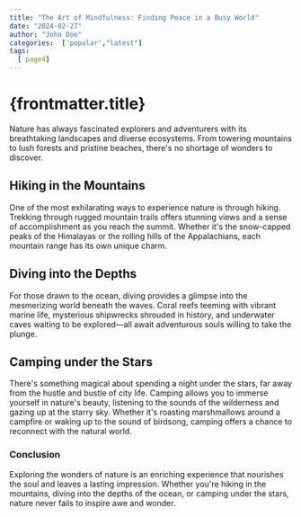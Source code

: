 ```yaml
---
title: "The Art of Mindfulness: Finding Peace in a Busy World"
date: "2024-02-27"
author: "John Doe"
categories:  ['popular',"latest"]
tags:
  [ page4]
---
```



# {frontmatter.title}

<ImageComp url={banner} />

Nature has always fascinated explorers and adventurers with its breathtaking landscapes and diverse ecosystems. From towering mountains to lush forests and pristine beaches, there's no shortage of wonders to discover.

## Hiking in the Mountains

One of the most exhilarating ways to experience nature is through hiking. Trekking through rugged mountain trails offers stunning views and a sense of accomplishment as you reach the summit. Whether it's the snow-capped peaks of the Himalayas or the rolling hills of the Appalachians, each mountain range has its own unique charm.

## Diving into the Depths

For those drawn to the ocean, diving provides a glimpse into the mesmerizing world beneath the waves. Coral reefs teeming with vibrant marine life, mysterious shipwrecks shrouded in history, and underwater caves waiting to be explored—all await adventurous souls willing to take the plunge.

## Camping under the Stars

There's something magical about spending a night under the stars, far away from the hustle and bustle of city life. Camping allows you to immerse yourself in nature's beauty, listening to the sounds of the wilderness and gazing up at the starry sky. Whether it's roasting marshmallows around a campfire or waking up to the sound of birdsong, camping offers a chance to reconnect with the natural world.

### Conclusion

Exploring the wonders of nature is an enriching experience that nourishes the soul and leaves a lasting impression. Whether you're hiking in the mountains, diving into the depths of the ocean, or camping under the stars, nature never fails to inspire awe and wonder.
